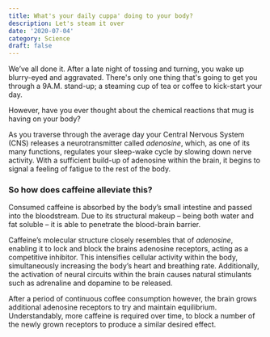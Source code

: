 ```yaml
---
title: What's your daily cuppa' doing to your body?
description: Let's steam it over
date: '2020-07-04'
category: Science
draft: false
---
```


We’ve all done it. After a late night of tossing and turning, you wake up blurry-eyed and aggravated.
There's only one thing that's going to get you through a 9A.M. stand-up; a steaming cup of tea or coffee to kick-start your day.

However, have you ever thought about the chemical reactions that mug is having on your body?

As you traverse through the average day your Central Nervous System (CNS) releases a neurotransmitter called *adenosine*,
which, as one of its many functions, regulates your sleep-wake cycle by slowing down nerve activity. With a sufficient
build-up of adenosine within the brain, it begins to signal a feeling of fatigue to the rest of the body.

### So how does caffeine alleviate this?

Consumed caffeine is absorbed by the body’s small intestine and passed into the bloodstream. Due to its structural makeup –
being both water and fat soluble – it is able to penetrate the blood-brain barrier.

Caffeine’s molecular structure closely resembles that of *adenosine*, enabling it to lock and block the brains adenosine receptors,
acting as a competitive inhibitor. This intensifies cellular activity within the body, simultaneously increasing the body’s heart and breathing rate.
Additionally, the activation of neural circuits within the brain causes natural stimulants such as adrenaline and dopamine to be released.

After a period of continuous coffee consumption however, the brain grows additional adenosine receptors to try and maintain equilibrium.
Understandably, more caffeine is required over time, to block a number of the newly grown receptors to produce a similar desired effect.
